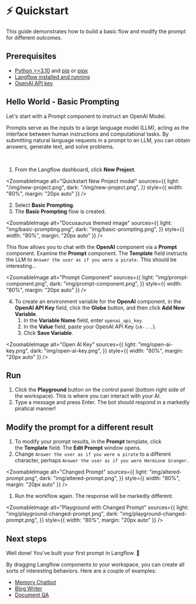 
# ⚡️ Quickstart

This guide demonstrates how to build a basic flow and modify the prompt for different outcomes.

## Prerequisites

- [Python >=3.10](https://www.python.org/downloads/release/python-3100/) and [pip](https://pypi.org/project/pip/) or [pipx](https://pipx.pypa.io/stable/installation/)
- [Langflow installed and running](./install-langflow)
- [OpenAI API key](https://platform.openai.com)

## Hello World - Basic Prompting

Let's start with a Prompt component to instruct an OpenAI Model.

Prompts serve as the inputs to a large language model (LLM), acting as the interface between human instructions and computational tasks. By submitting natural language requests in a prompt to an LLM, you can obtain answers, generate text, and solve problems.

<br />

1. From the Langflow dashboard, click **New Project**.

<ZoomableImage
  alt="Quickstart New Project modal"
  sources={{
    light: "/img/new-project.png",
    dark: "/img/new-project.png",
  }}
  style={{ width: "80%", margin: "20px auto" }}
/>

2. Select **Basic Prompting**.
3. The **Basic Prompting** flow is created.

<ZoomableImage
  alt="Docusaurus themed image"
  sources={{
    light: "img/basic-prompting.png",
    dark: "img/basic-prompting.png",
  }}
  style={{ width: "80%", margin: "20px auto" }}
/>

This flow allows you to chat with the **OpenAI** component via a **Prompt** component.
Examine the **Prompt** component. The **Template** field instructs the LLM to `Answer the user as if you were a pirate.`
This should be interesting...

<ZoomableImage
  alt="Prompt Component"
  sources={{
    light: "img/prompt-component.png",
    dark: "img/prompt-component.png",
  }}
  style={{ width: "80%", margin: "20px auto" }}
/>

4. To create an environment variable for the **OpenAI** component, in the **OpenAI API Key** field, click the **Globe** button, and then click **Add New Variable**.
   1. In the **Variable Name** field, enter `openai_api_key`.
   2. In the **Value** field, paste your OpenAI API Key (`sk-...`).
   3. Click **Save Variable**.

<ZoomableImage
  alt="Open AI Key"
  sources={{
    light: "img/open-ai-key.png",
    dark: "img/open-ai-key.png",
  }}
  style={{ width: "80%", margin: "20px auto" }}
/>

## Run

1. Click the **Playground** button on the control panel (bottom right side of the workspace). This is where you can interact with your AI.
2. Type a message and press Enter. The bot should respond in a markedly piratical manner!

## Modify the prompt for a different result

1. To modify your prompt results, in the **Prompt** template, click the **Template** field. The **Edit Prompt** window opens.
2. Change `Answer the user as if you were a pirate` to a different character, perhaps `Answer the user as if you were Hermione Granger.`

<ZoomableImage
  alt="Changed Prompt"
  sources={{
    light: "img/altered-prompt.png",
    dark: "img/altered-prompt.png",
  }}
  style={{ width: "80%", margin: "20px auto" }}
/>

1. Run the workflow again. The response will be markedly different.

<ZoomableImage
  alt="Playground with Changed Prompt"
  sources={{
    light: "img/playground-changed-prompt.png",
    dark: "img/playground-changed-prompt.png",
  }}
  style={{ width: "80%", margin: "20px auto" }}
/>

## Next steps

Well done! You've built your first prompt in Langflow. 🎉

By dragging Langflow components to your workspace, you can create all sorts of interesting behaviors. Here are a couple of examples:

- [Memory Chatbot](/starter-projects/memory-chatbot)
- [Blog Writer](/starter-projects/blog-writer)
- [Document QA](/starter-projects/document-qa)
